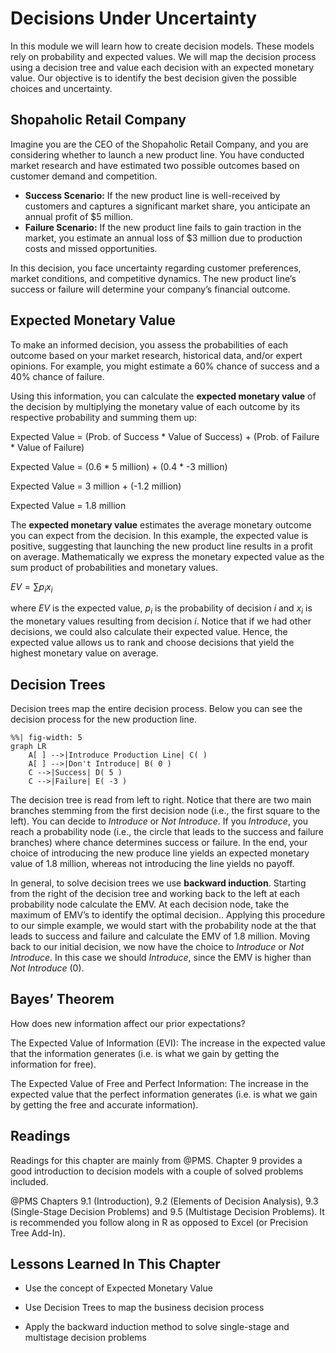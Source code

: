 # Decisions Under Uncertainty

In this module we will learn how to create decision models. These models rely on probability and expected values. We will map the decision process using a decision tree and value each decision with an expected monetary value. Our objective is to identify the best decision given the possible choices and uncertainty.

## Shopaholic Retail Company

Imagine you are the CEO of the Shopaholic Retail Company, and you are considering whether to launch a new product line. You have conducted market research and have estimated two possible outcomes based on customer demand and competition.

* **Success Scenario:** If the new product line is well-received by customers and captures a significant market share, you anticipate an annual profit of $5 million.
* **Failure Scenario:** If the new product line fails to gain traction in the market, you estimate an annual loss of $3 million due to production costs and missed opportunities.

In this decision, you face uncertainty regarding customer preferences, market conditions, and competitive dynamics. The new product line's success or failure will determine your company's financial outcome. 

## Expected Monetary Value

To make an informed decision, you assess the probabilities of each outcome based on your market research, historical data, and/or expert opinions. For example, you might estimate a 60% chance of success and a 40% chance of failure.

Using this information, you can calculate the **expected monetary value** of the decision by multiplying the monetary value of each outcome by its respective probability and summing them up:

<div class="pull-right-50 text-center">
Expected Value = (Prob. of Success * Value of Success) + (Prob. of Failure * Value of Failure)

Expected Value = (0.6 * 5 million) + (0.4 * -3 million) 

Expected Value = 3 million + (-1.2 million) 

Expected Value = 1.8 million </div> \n


The **expected monetary value** estimates the average monetary outcome you can expect from the decision. In this example, the expected value is positive, suggesting that launching the new product line results in a profit on average. Mathematically we express the monetary expected value as the sum product of probabilities and monetary values. 

<div class="pull-right-50 text-center">
$EV=\sum p_{i}x_{i}$
</div>

where $EV$ is the expected value, $p_{i}$ is the probability of decision $i$ and $x_{i}$ is the monetary values resulting from decision $i$. Notice that if we had other decisions, we could also calculate their expected value. Hence, the expected value allows us to rank and choose decisions that yield the highest monetary value on average.

## Decision Trees

Decision trees map the entire decision process. Below you can see the decision process for the new production line.

```mermaid
%%| fig-width: 5
graph LR
    A[ ] -->|Introduce Production Line| C( ) 
    A[ ] -->|Don't Introduce| B( 0 )
    C -->|Success| D( 5 )
    C -->|Failure| E( -3 )
```

The decision tree is read from left to right. Notice that there are two main branches stemming from the first decision node (i.e., the first square to the left). You can decide to *Introduce* or *Not Introduce*. If you *Introduce*, you reach a probability node (i.e., the circle that leads to the success and failure branches) where chance determines success or failure. In the end, your choice of introducing the new produce line yields an expected monetary value of 1.8 million, whereas not introducing the line yields no payoff.

In general, to solve decision trees we use **backward induction**. Starting from the right of the decision tree and working back to the left at each probability node calculate the EMV. At each decision node, take the maximum of EMV's to identify the optimal decision.. Applying this procedure to our simple example, we would start with the probability node at the that leads to success and failure and calculate the EMV of 1.8 million. Moving back to our initial decision, we now have the choice to *Introduce* or *Not Introduce*. In this case we should *Introduce*, since the EMV is higher than *Not Introduce* (0).

## Bayes' Theorem

How does new information affect our prior expectations?

The Expected Value of Information (EVI): The increase in the expected value that the information generates (i.e. is what we gain by getting the information for free).

The Expected Value of Free and Perfect Information: The increase in the expected value that the perfect information generates (i.e. is what we gain by getting the free and accurate information).

## Readings

Readings for this chapter are mainly from @PMS. Chapter 9 provides a good introduction to decision models with a couple of solved problems included. 

@PMS Chapters 9.1 (Introduction), 9.2 (Elements of Decision Analysis), 9.3 (Single-Stage Decision Problems) and 9.5 (Multistage Decision Problems). It is recommended you follow along in R as opposed to Excel (or Precision Tree Add-In).

## Lessons Learned In This Chapter

-   Use the concept of Expected Monetary Value

-   Use Decision Trees to map the business decision process

-   Apply the backward induction method to solve single-stage and multistage decision problems
